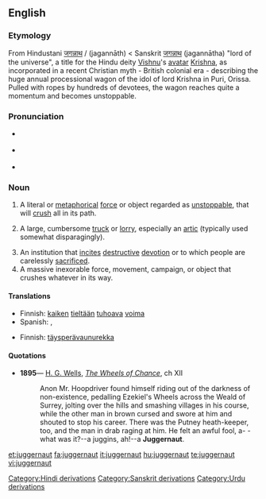 {{was wotd|2006|December|29}}
{{wikipedia}}
==English==

===Etymology===
From Hindustani [[जगन्नाथ]] / {{ur-Arab|[[جگناتھ|جگنّاتھ]]}} (jagannāth) < Sanskrit [[जगन्नाथ#Sanskrit|जगन्नाथ]] (jagannātha) "lord of the universe", a title for the Hindu deity [[Vishnu]]'s [[avatar]] [[Krishna]], as incorporated in a recent Christian myth - British colonial era - describing the huge annual processional wagon of the idol of lord Krishna in Puri, Orissa. Pulled with ropes by hundreds of devotees, the wagon reaches quite a momentum and becomes unstoppable.

===Pronunciation===
* {{a|RP}} {{IPA|/ˈdʒʌg.gə.nɒt/}}
* {{a|US}} {{IPA|/ˈdʒʌg.gɚ.nɑt/}}
* {{audio|en-us-juggernaut.ogg|Audio (US)}}

===Noun===
{{en-noun}}

# A literal or [[metaphorical]] [[force]] or object regarded as [[unstoppable]], that will [[crush]] all in its path.
# {{British}} A large, cumbersome [[truck]] or [[lorry]], especially an [[artic]] (typically used somewhat disparagingly).
# An institution that [[incite]]s [[destructive]] [[devotion]] or to which people are carelessly [[sacrificed]].
# A massive inexorable force, movement, campaign, or object that crushes whatever in its way.
====Translations====
{{trans-top|A literal or metaphorical force or object regarded as unstoppable, that will crush all in its path}}
* Finnish: [[kaikki|kaiken]] [[tie#Finnish|tieltään]] [[tuhoava]] [[voima]]
* Spanish: {{t|es|gigante}},  {{t|es|gigantes|p}}
{{trans-mid}}
{{trans-bottom}}

{{trans-top|A large, cumbersome truck or lorry}}
* Finnish: [[täysperävaunurekka]]
{{trans-mid}}
{{trans-bottom}}

{{trans-top|An institution that incites destructive devotion or to which people are carelessly sacrificed}}
{{trans-mid}}
{{trans-bottom}}

====Quotations====
* '''1895'''— [[w:H. G. Wells|H. G. Wells]], ''[[s:The Wheels of Chance|The Wheels of Chance]]'', ch XII
*: Anon Mr. Hoopdriver found himself riding out of the darkness of non-existence, pedalling Ezekiel's Wheels across the Weald of Surrey, jolting over the hills and smashing villages in his course, while the other man in brown cursed and swore at him and shouted to stop his career. There was the Putney heath-keeper, too, and the man in drab raging at him. He felt an awful fool, a- -what was it?--a juggins, ah!--a '''Juggernaut'''.

[[Category:Hindi derivations]]
[[Category:Sanskrit derivations]]
[[Category:Urdu derivations]]

[[et:juggernaut]]
[[fa:juggernaut]]
[[it:juggernaut]]
[[hu:juggernaut]]
[[te:juggernaut]]
[[vi:juggernaut]]